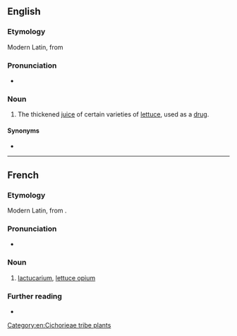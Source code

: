 ==English==

===Etymology===
Modern Latin, from {{etyl|la|en}} {{m|la|lactūca||lettuce}}

===Pronunciation===
* {{IPA|en|/læktjuːˈkɛəɹɪəm/}}

===Noun===
{{en-noun|-}}

# The thickened [[juice]] of certain varieties of [[lettuce]], used as a [[drug]].

====Synonyms====
* {{l|en|lettuce opium}}

[[Category:en:Cichorieae tribe plants]]

----

==French==

===Etymology===
Modern Latin, from {{etyl|la|fr}} {{m|la|lactūca||lettuce}}.

===Pronunciation===
* {{IPA|fr|/laktykaʁjɔm/}}

===Noun===
{{fr-noun|m|-}}

# [[#English|lactucarium]], [[lettuce opium]]

===Further reading===
* {{R:TLFi}}